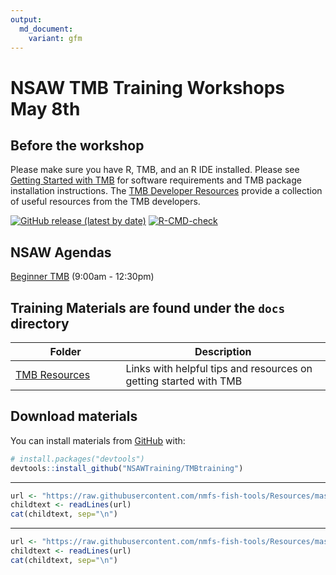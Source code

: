 ```yaml
---
output: 
  md_document:
    variant: gfm
---
```


<!-- README.md is generated from README.Rmd. Please edit that file -->

# NSAW TMB Training Workshops May 8th

## Before the workshop 
Please make sure you have R, TMB, and an R IDE installed. Please see [Getting Started with TMB](https://andrea-havron-noaa.github.io/TMBtraining/articles/00_01_Getting_Started.html) for software requirements and TMB package installation instructions. The [TMB Developer Resources](https://andrea-havron-noaa.github.io/TMBtraining/articles/00_00_TMB_Developer_Resources.html) provide a collection of useful resources from the TMB developers. 

<!-- badges: start -->

[![GitHub release (latest by
date)](https://img.shields.io/github/v/release/nmfs-fish-tools/pkgdownTemplate)](https://github.com/nmfs-fish-tools/pkgdownTemplate/releases)
[![R-CMD-check](https://github.com/nmfs-fish-tools/pkgdownTemplate/workflows/R-CMD-check/badge.svg)](https://github.com/nmfs-fish-tools/pkgdownTemplate/actions/workflows/R-CMD-check.yaml)
<!-- badges: end -->


## NSAW Agendas
[Beginner TMB](https://nsawtraining.github.io/TMBtraining/03-training-agendas/beginner-tmb-agenda.html) (9:00am - 12:30pm)


## Training Materials are found under the `docs` directory
| Folder | Description |
| -------|-------------|                                      
|[TMB Resources](https://nsawtraining.github.io/TMBtraining/articles/000_Getting_Started_Contents.html) | Links with helpful tips and resources on getting started with TMB

## Download materials

You can install materials from [GitHub](https://NSAWTraining/TMBtraining) with:

``` r
# install.packages("devtools")
devtools::install_github("NSAWTraining/TMBtraining")
```


<!-- Do not edit below. This adds the Disclaimer and NMFS footer. -->

****

```r
url <- "https://raw.githubusercontent.com/nmfs-fish-tools/Resources/master/Disclaimer.md"
childtext <- readLines(url)
cat(childtext, sep="\n")
```

****

```r
url <- "https://raw.githubusercontent.com/nmfs-fish-tools/Resources/master/footer.md" 
childtext <- readLines(url)
cat(childtext, sep="\n")
```